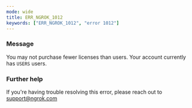 ```yaml
---
mode: wide
title: ERR_NGROK_1012
keywords: ["ERR_NGROK_1012", "error 1012"]
---
```



### Message

You may not purchase fewer licenses than users. Your account currently has `USERS` users.

<ErrorDetails />

### Further help

If you're having trouble resolving this error, please reach out to [support@ngrok.com](mailto:support@ngrok.com?subject=Help%20with%20ERR_NGROK_1012)
